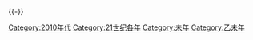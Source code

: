 {{catmore}}
{{Decade category header|decade=2010}}
{{Commonscat|2015}}
{{-}}
[[Category:2010年代|Category:2010年代]]
[[Category:21世纪各年|Category:21世纪各年]]
[[Category:未年|Category:未年]]
[[Category:乙未年|Category:乙未年]]